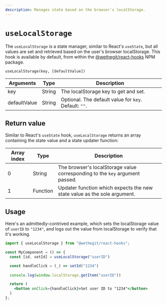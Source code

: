 ```yaml
---
description: Manages state based on the browser's localStorage.
---
```


# `useLocalStorage`

The `useLocalStorage` is a state manager, similar to React's `useState`,  but all values are set and retrieved based on the user's browser localStorage. This hook is available by default, from within the [@wethegit/react-hooks](https://www.npmjs.com/package/@wethegit/react-hooks) NPM package.

`useLocalStorage(key, [defaultValue])`

| Arguments    | Type   | Description |
| ------------ | ------ | ----------- |
| key          | String | The localStorage key to get and set. |
| defaultValue | String | Optional. The default value for `key`. Default: `""`. |

## Return value

Similar to React's `useState` hook, `useLocalStorage` returns an array containing the state value and a state updater function:

| Array index | Type     | Description |
| ----------- | -------- | ----------- |
| 0           | String   | The browser's localStorage value corresponding to the `key` argument passed. |
| 1           | Function | Updater function which expects the new state value as the sole argument. |

## Usage

Here's an admittedly-contrived example, which sets the localStorage value of `userID` to `"1234"`, and logs out the value from localStorage to verify that it's working.

```jsx
import { useLocalStorage } from "@wethegit/react-hooks";

const MyComponent = () => {
  const [id, setId] = useLocalStorage("userID")

  const handleClick = (_) => setId("1234")
  
  console.log(window.localStorage.getItem("userID"))

  return (
    <button onClick={handleClick}>Set user ID to "1234"</button>
  )
};
```